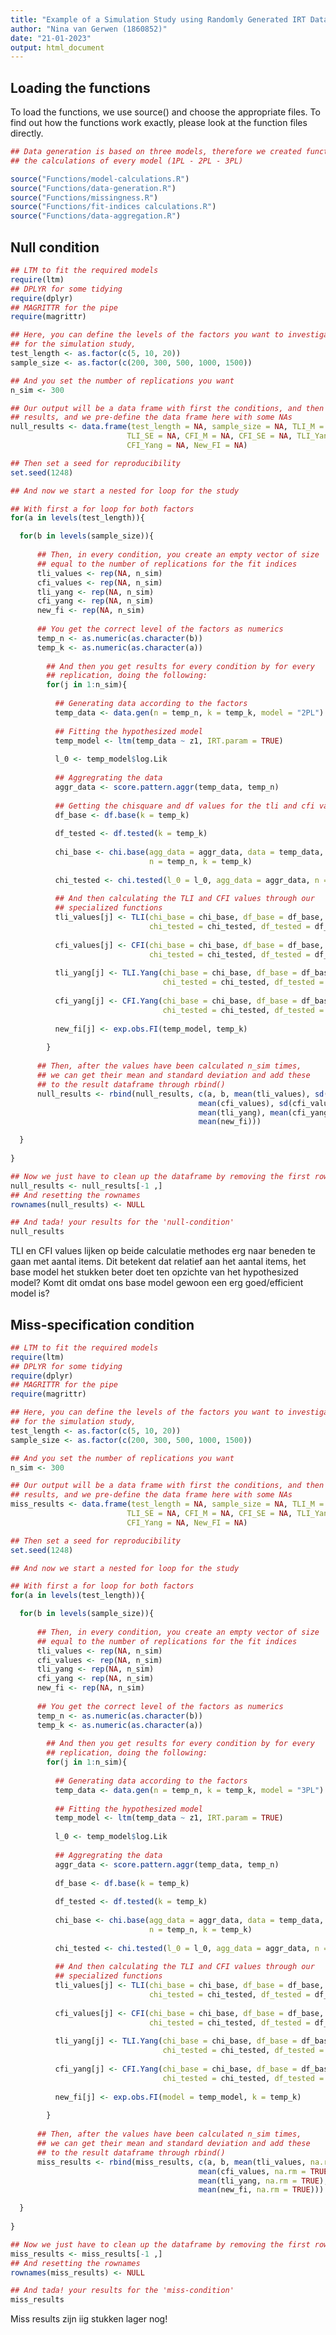 ```yaml
---
title: "Example of a Simulation Study using Randomly Generated IRT Data"
author: "Nina van Gerwen (1860852)"
date: "21-01-2023"
output: html_document
---
```


## Loading the functions

To load the functions, we use source() and choose the appropriate files. To 
find out how the functions work exactly, please look at the function files directly.

```r
## Data generation is based on three models, therefore we created functions for
## the calculations of every model (1PL - 2PL - 3PL)

source("Functions/model-calculations.R")
source("Functions/data-generation.R")
source("Functions/missingness.R")
source("Functions/fit-indices calculations.R")
source("Functions/data-aggregation.R")

```

## Null condition

```r
## LTM to fit the required models
require(ltm)
## DPLYR for some tidying
require(dplyr)
## MAGRITTR for the pipe
require(magrittr)

## Here, you can define the levels of the factors you want to investigate
## for the simulation study,
test_length <- as.factor(c(5, 10, 20))
sample_size <- as.factor(c(200, 300, 500, 1000, 1500))

## And you set the number of replications you want
n_sim <- 300

## Our output will be a data frame with first the conditions, and then the
## results, and we pre-define the data frame here with some NAs
null_results <- data.frame(test_length = NA, sample_size = NA, TLI_M = NA,
                          TLI_SE = NA, CFI_M = NA, CFI_SE = NA, TLI_Yang = NA,
                          CFI_Yang = NA, New_FI = NA)

## Then set a seed for reproducibility
set.seed(1248)

## And now we start a nested for loop for the study

## With first a for loop for both factors
for(a in levels(test_length)){

  for(b in levels(sample_size)){
      
      ## Then, in every condition, you create an empty vector of size
      ## equal to the number of replications for the fit indices
      tli_values <- rep(NA, n_sim)
      cfi_values <- rep(NA, n_sim)
      tli_yang <- rep(NA, n_sim)
      cfi_yang <- rep(NA, n_sim)
      new_fi <- rep(NA, n_sim)
      
      ## You get the correct level of the factors as numerics
      temp_n <- as.numeric(as.character(b))
      temp_k <- as.numeric(as.character(a))
      
        ## And then you get results for every condition by for every
        ## replication, doing the following:
        for(j in 1:n_sim){
    
          ## Generating data according to the factors
          temp_data <- data.gen(n = temp_n, k = temp_k, model = "2PL")
                        
          ## Fitting the hypothesized model
          temp_model <- ltm(temp_data ~ z1, IRT.param = TRUE)
          
          l_0 <- temp_model$log.Lik
          
          ## Aggregrating the data
          aggr_data <- score.pattern.aggr(temp_data, temp_n)
          
          ## Getting the chisquare and df values for the tli and cfi values
          df_base <- df.base(k = temp_k)
          
          df_tested <- df.tested(k = temp_k)
          
          chi_base <- chi.base(agg_data = aggr_data, data = temp_data,
                               n = temp_n, k = temp_k)
          
          chi_tested <- chi.tested(l_0 = l_0, agg_data = aggr_data, n = temp_n)
          
          ## And then calculating the TLI and CFI values through our
          ## specialized functions
          tli_values[j] <- TLI(chi_base = chi_base, df_base = df_base, 
                               chi_tested = chi_tested, df_tested = df_tested)
          
          cfi_values[j] <- CFI(chi_base = chi_base, df_base = df_base, 
                               chi_tested = chi_tested, df_tested = df_tested)
          
          tli_yang[j] <- TLI.Yang(chi_base = chi_base, df_base = df_base, 
                                  chi_tested = chi_tested, df_tested = df_tested)
          
          cfi_yang[j] <- CFI.Yang(chi_base = chi_base, df_base = df_base, 
                                  chi_tested = chi_tested, df_tested = df_tested)
          
          new_fi[j] <- exp.obs.FI(temp_model, temp_k)
          
        }
      
      ## Then, after the values have been calculated n_sim times, 
      ## we can get their mean and standard deviation and add these
      ## to the result dataframe through rbind()
      null_results <- rbind(null_results, c(a, b, mean(tli_values), sd(tli_values),
                                          mean(cfi_values), sd(cfi_values),
                                          mean(tli_yang), mean(cfi_yang),
                                          mean(new_fi)))

  }
  
}

## Now we just have to clean up the dataframe by removing the first row
null_results <- null_results[-1 ,]
## And resetting the rownames
rownames(null_results) <- NULL

## And tada! your results for the 'null-condition'
null_results
```

TLI en CFI values lijken op beide calculatie methodes erg naar beneden
te gaan met aantal items. Dit betekent dat relatief aan het aantal items, 
het base model het stukken beter doet ten opzichte van het hypothesized 
model? Komt dit omdat ons base model gewoon een erg goed/efficient model is?

## Miss-specification condition

```r
## LTM to fit the required models
require(ltm)
## DPLYR for some tidying
require(dplyr)
## MAGRITTR for the pipe
require(magrittr)

## Here, you can define the levels of the factors you want to investigate
## for the simulation study,
test_length <- as.factor(c(5, 10, 20))
sample_size <- as.factor(c(200, 300, 500, 1000, 1500))

## And you set the number of replications you want
n_sim <- 300

## Our output will be a data frame with first the conditions, and then the
## results, and we pre-define the data frame here with some NAs
miss_results <- data.frame(test_length = NA, sample_size = NA, TLI_M = NA,
                          TLI_SE = NA, CFI_M = NA, CFI_SE = NA, TLI_Yang = NA,
                          CFI_Yang = NA, New_FI = NA)

## Then set a seed for reproducibility
set.seed(1248)

## And now we start a nested for loop for the study

## With first a for loop for both factors
for(a in levels(test_length)){

  for(b in levels(sample_size)){
      
      ## Then, in every condition, you create an empty vector of size
      ## equal to the number of replications for the fit indices
      tli_values <- rep(NA, n_sim)
      cfi_values <- rep(NA, n_sim)
      tli_yang <- rep(NA, n_sim)
      cfi_yang <- rep(NA, n_sim)
      new_fi <- rep(NA, n_sim)
      
      ## You get the correct level of the factors as numerics
      temp_n <- as.numeric(as.character(b))
      temp_k <- as.numeric(as.character(a))
      
        ## And then you get results for every condition by for every
        ## replication, doing the following:
        for(j in 1:n_sim){
    
          ## Generating data according to the factors
          temp_data <- data.gen(n = temp_n, k = temp_k, model = "3PL")
                        
          ## Fitting the hypothesized model
          temp_model <- ltm(temp_data ~ z1, IRT.param = TRUE)
          
          l_0 <- temp_model$log.Lik
          
          ## Aggregrating the data
          aggr_data <- score.pattern.aggr(temp_data, temp_n)
          
          df_base <- df.base(k = temp_k)
          
          df_tested <- df.tested(k = temp_k)
          
          chi_base <- chi.base(agg_data = aggr_data, data = temp_data,
                               n = temp_n, k = temp_k)
          
          chi_tested <- chi.tested(l_0 = l_0, agg_data = aggr_data, n = temp_n)
          
          ## And then calculating the TLI and CFI values through our
          ## specialized functions
          tli_values[j] <- TLI(chi_base = chi_base, df_base = df_base, 
                               chi_tested = chi_tested, df_tested = df_tested)
          
          cfi_values[j] <- CFI(chi_base = chi_base, df_base = df_base, 
                               chi_tested = chi_tested, df_tested = df_tested)
          
          tli_yang[j] <- TLI.Yang(chi_base = chi_base, df_base = df_base, 
                                  chi_tested = chi_tested, df_tested = df_tested)
          
          cfi_yang[j] <- CFI.Yang(chi_base = chi_base, df_base = df_base, 
                                  chi_tested = chi_tested, df_tested = df_tested)
          
          new_fi[j] <- exp.obs.FI(model = temp_model, k = temp_k)
        
        }
      
      ## Then, after the values have been calculated n_sim times, 
      ## we can get their mean and standard deviation and add these
      ## to the result dataframe through rbind()
      miss_results <- rbind(miss_results, c(a, b, mean(tli_values, na.rm = TRUE), sd(tli_values, na.rm = TRUE),
                                          mean(cfi_values, na.rm = TRUE), sd(cfi_values, na.rm = TRUE),
                                          mean(tli_yang, na.rm = TRUE), mean(cfi_yang, na.rm = TRUE),
                                          mean(new_fi, na.rm = TRUE)))

  }
  
}

## Now we just have to clean up the dataframe by removing the first row
miss_results <- miss_results[-1 ,]
## And resetting the rownames
rownames(miss_results) <- NULL

## And tada! your results for the 'miss-condition'
miss_results
```

Miss results zijn iig stukken lager nog!